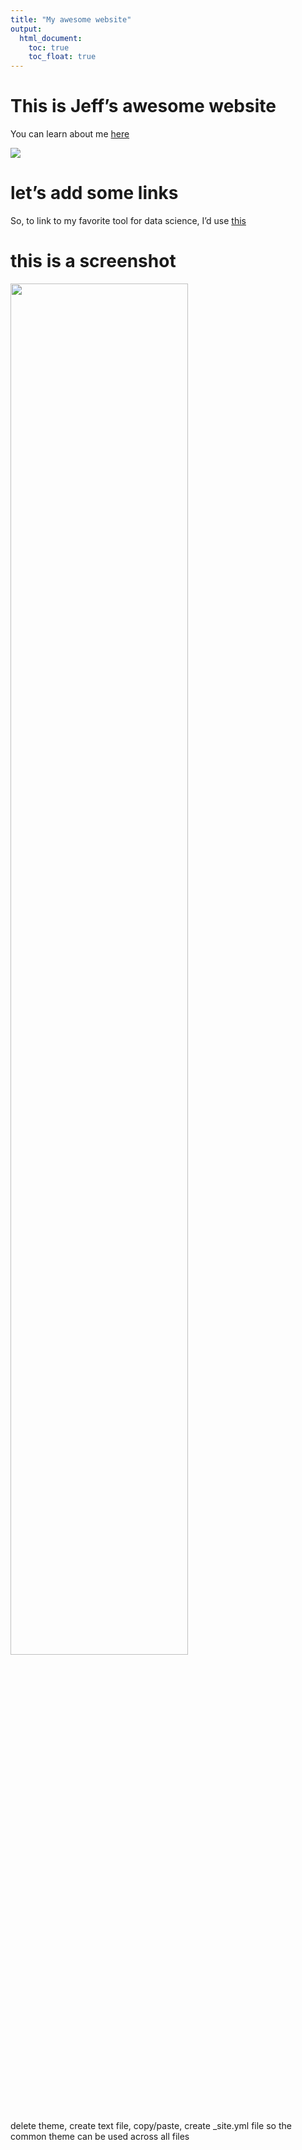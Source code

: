 ```yaml
---
title: "My awesome website"
output: 
  html_document:
    toc: true
    toc_float: true
---
```


# This is Jeff's awesome website

You can learn about me [here](about-me.html)

![](https://media.giphy.com/media/drXGoW1iudhKw/giphy.gif)

# let's add some links

So, to link to my favorite tool for data science, I’d use [this](https://google.com)

# this is a screenshot
<img src="images/image.png" style="width:75%">


delete theme, create text file, copy/paste, create _site.yml file so the common theme can be used across all files